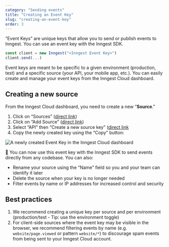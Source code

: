 ```yaml
---
category: "Sending events"
title: "Creating an Event Key"
slug: "creating-an-event-key"
order: 3
---
```


“Event Keys” are unique keys that allow you to send or publish events to Inngest. You can use an event key with the Inngest SDK.

```jsx
const client = new Inngest("<Inngest Event Key>")
client.send(...)
```

Event keys are meant to be specific to a given environment (production, test) and a specific source (your API, your mobile app, etc.). You can easily create and manage your event keys from the Inngest Cloud dashboard.

## Creating a new source

From the Inngest Cloud dashboard, you need to create a new “**Source**.”

1. Click on “Sources” ([direct link](https://app.inngest.com/sources))
2. Click on “Add Source” ([direct link](https://app.inngest.com/sources/new))
3. Select “API” then “Create a new source key” ([direct link](https://app.inngest.com/sources/new#API)
4. Copy the newly created key using the “Copy” button:

![A newly created Event Key in the Inngest Cloud dashboard](/assets/docs/creating-an-event-key/new-event-key.png)

🎉 You can now use this event key with the Inngest SDK to send events directly from any codebase. You can also:

- Rename your source using the “Name” field so you and your team can identify it later
- Delete the source when your key is no longer needed
- Filter events by name or IP addresses for increased control and security

## Best practices

1. We recommend creating a unique key per source and per environment (production/test - Tip: use the environment toggle)
2. For client-side sources where the event key may be visible in the browser, we recommend filtering events by name (e.g. `website/page.viewed` or pattern `website/*`) to discourage spam events from being sent to your Inngest Cloud account.